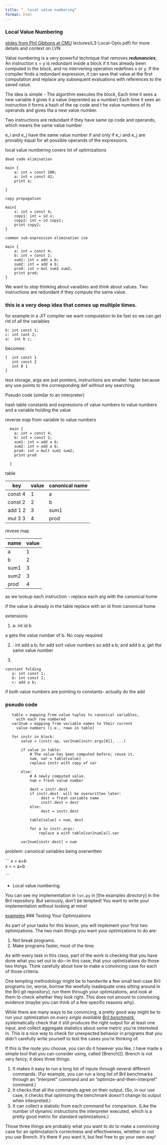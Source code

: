 ```yaml
---
title: "_ local value numbering"
format: html
---
```


### Local Value Numbering


[slides from Phil Gibbons at CMU](http://www.cs.cmu.edu/afs/cs/academic/class/15745-s19/www/) lectures/L3-Local-Opts.pdf) for more details and context on LVN

Value numbering is a very powerful technique that removes ***redunancies***,  An instruction  x + y is redundant inside a block if it has already been computed
in the block, and no intervening operation redefines x or y. If the compiler
finds a redundant expression, it can save that value at the first computation
and replace any subsequent evaluations with references to the saved value.

The idea is simple - The algorithm executes the block, Each time it sees a new variable it gives it a value (reprented as a number)
Each time it sees an instruction it forms a hash of the op code and t he value numbers of its operands and gives tha a new value number.

Two instructions are redundant if they have same op code and operands, which means the same value number

e_i and e_j have the
same value number if and only if e_i and e_j are provably equal for all possible
operands of the expressions.

local value numbering covers lot of optimizations

```
dead code elimination

main {
    a: int = const 100;
    a: int = const 42;
    print a;

}

copy propagation

main{
    x: int = const 4;
    copy1: int = id x;
    copy2: int = id copy1;
    print copy2;
}

common sub-expression elimination cse 

main {
    a: int = const 4;
    b: int = const 2;
    sum1: int = add a b;
    sum2: int = add a b;
    prod: int = mul sum1 sum2;
    print prod;
}
```


We want to stop thinking about varaibles and think about values.
Two instructions are redundant if they compute the same value.

### this is a very deep idea that comes up multiple times.  

for example in a JIT compiler we want computation to be fast so we can get rid of all the variables
```
b: int const 1;
c: int cont 2;
a:  int b c;  
```
becomes:
```
[  int const 1
   int const 2 
   int 0 1
]
```
less storage, args are just pointers, instructions are smaller.
faster because any use points to the corresponding def without any searching.


Pseudo code (similar to an interpreter)

hash table 
constants and expressions of value numbers to value numbers and a variable holding the value 

reverse map from variable to value numbers 


```
  main {
    a: int = const 4;
    b: int = const 2;
    sum1: int = add a b;
    sum2: int = add a b;
    prod: int = mult sum1 sum2;
    print prod

  }
```

table 

|key | value  |canonical name|
|---| ------| ------|
|const 4 | 1 | a |
|const 2 | 2 | b |
|add 1 2 | 3 | sum1|
|mul 3 3 | 4 | prod| 

revese map

| name | value|
|---| ---|
| a    | 1|
| b    | 2 |
| sum1 | 3|
| sum2 | 3| 
| prod | 4 


as we lookup each instruction - replace each arg with the canonical home

if the value is already in the table replace with an id from canonical home

extensions 

1) a: int id b 

a gets the value number of b. No copy required

2) : int add a b; for add sort value numbers so add a b; and add b a; get the same value number 

3) 

```
constant folding 
   a: int const 1;
   b: int const 2;
   c: add a b;
```
if both value numbers are pointing to constants- actually do the add


### pseudo code

 ```
    table = mapping from value tuples to canonical variables,
      with each row numbered
    var2num = mapping from variable names to their current
      value numbers (i.e., rows in table)

    for instr in block:
        value = (instr.op, var2num[instr.args[0]], ...)

        if value in table:
            # The value has been computed before; reuse it.
            num, var = table[value]
            replace instr with copy of var

        else:
            # A newly computed value.
            num = fresh value number

            dest = instr.dest
            if instr.dest  will be overwritten later:
                 dest = fresh variable name
                 instr.dest = dest
            else:
                 dest = instr.dest

            table[value] = num, dest

            for a in instr.args:
                replace a with table[var2num[a]].var

        var2num[instr.dest] = num
```

problem:   canonical variables being overwritten

``` x = a+b  
    x = 
      = a+b 

```

* Local value numbering.
 



You can see my implementation in `lvn.py` in [the examples directory] in the Bril repository. But seriously, don't be tempted! You want to write your implementation without looking at mine!

[examples](https://github.com/normrubin/bril/tree/main/examples)
### Testing Your Optimizations

As part of your tasks for this lesson, you will implement your first two optimizations.
The two main things you want your optimizations to do are:

1. Not break programs.
2. Make programs faster, most of the time.

As with every task in this class, part of the work is checking that you have done what you set out to do---in this case, that your optimizations do those two things.
Think carefully about how to make a convincing case for each of those criteria.

One tempting methodology might be to handwrite a few small test-case Bril programs (or, worse, borrow the woefully inadequate ones sitting around in the Bril git repository), run them through your optimizations, and look at them to check whether they look right.
This does not amount to convincing evidence (maybe you can think of a few specific reasons why).

While there are many ways to be convincing, a pretty good way might be to run your optimization on *every single available [Bril benchmark][bench]*,
systematically check that it still produces the right output for at least one input,
and collect aggregate statistics about some metric you're interested in.
This is a nice way to check for unexpected behavior in programs that you didn't carefully write yourself to test the cases you're thinking of.

If this is the route you choose, you can do it however you like, I have made a simple tool that you can consider using, called [Brench][].
Brench is not very fancy; it does three things:

1. It makes it easy to run a long list of inputs through several different commands. (For example, you can run a long list of Bril benchmarks through an "interpret" command and an "optimize-and-then-interpret" command.)
2. It checks that all the commands agree on their output. (So, in our use case, it checks that optimizing the benchmark doesn't change its output when interpreted.)
3. It can collect a statistic from each command for comparison. (Like the number of dynamic instructions the interpreter executed, which is a pretty good metric for standard optimizations.)

Those three things are probably what you want to do to make a convincing case for an optimization's correctness and effectiveness, whether or not you use Brench. It's there if you want it, but feel free to go your own way!

[bench]: https://capra.cs.cornell.edu/bril/tools/bench.html


